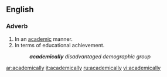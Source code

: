 ==English==

===Adverb===
{{en-adv}}

#In an [[academic]] manner.
#In terms of educational achievement.
#:'''''academically''' disadvantaged demographic group''

[[ar:academically]]
[[it:academically]]
[[ru:academically]]
[[vi:academically]]